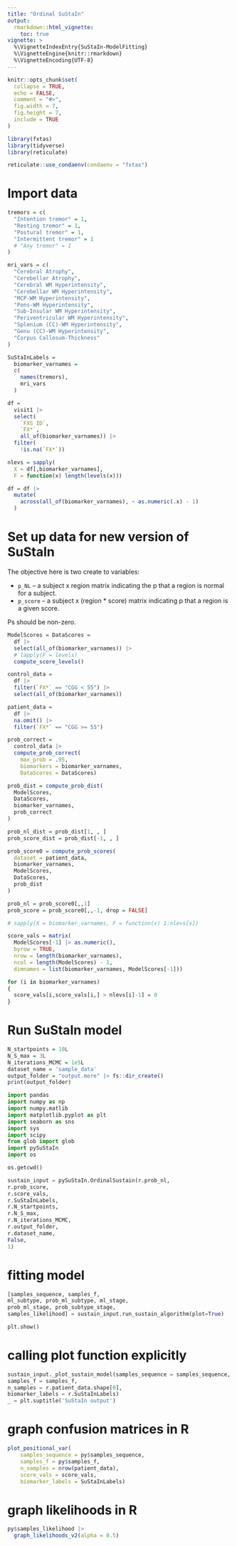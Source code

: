 ```yaml
---
title: "Ordinal SuStaIn"
output: 
  rmarkdown::html_vignette:
    toc: true
vignette: >
  %\VignetteIndexEntry{SuStaIn-ModelFitting}
  %\VignetteEngine{knitr::rmarkdown}
  %\VignetteEncoding{UTF-8}
---
```


```r
knitr::opts_chunk$set(
  collapse = TRUE,
  echo = FALSE,
  comment = "#>",
  fig.width = 7, 
  fig.height = 7,
  include = TRUE
)
```

```r
library(fxtas)
library(tidyverse)
library(reticulate)
```

```r
reticulate::use_condaenv(condaenv = "fxtas")
```


# Import data

```r

tremors = c(
  "Intention tremor" = 1,
  "Resting tremor" = 1,
  "Postural tremor" = 1,
  "Intermittent tremor" = 1
  # "Any tremor" = 1
)

mri_vars = c(
  "Cerebral Atrophy",
  "Cerebellar Atrophy",
  "Cerebral WM Hyperintensity",
  "Cerebellar WM Hyperintensity",
  "MCP-WM Hyperintensity",
  "Pons-WM Hyperintensity",
  "Sub-Insular WM Hyperintensity",
  "Periventricular WM Hyperintensity",
  "Splenium (CC)-WM Hyperintensity",
  "Genu (CC)-WM Hyperintensity",
  "Corpus Callosum-Thickness"
)

SuStaInLabels = 
  biomarker_varnames =
  c(
    names(tremors),
    mri_vars
  )

df = 
  visit1 |> 
  select(
    `FXS ID`,
    `FX*`,
    all_of(biomarker_varnames)) |> 
  filter(
    !is.na(`FX*`))

nlevs = sapply(
  X = df[,biomarker_varnames], 
  F = function(x) length(levels(x)))

df = df |>
  mutate(
    across(all_of(biomarker_varnames), ~ as.numeric(.x) - 1)
  )

```

# Set up data for new version of SuStaIn
The objective here is two create to variables:

* `p_NL` -- a subject x region matrix indicating the p that a region is normal for a subject.
* `p_score` -- a subject x (region * score) matrix indicating p that a region is a given score.

Ps should be non-zero. 

```r

ModelScores = DataScores = 
  df |> 
  select(all_of(biomarker_varnames)) |> 
  # lapply(F = levels)
  compute_score_levels()

control_data = 
  df |> 
  filter(`FX*` == "CGG < 55") |> 
  select(all_of(biomarker_varnames))

patient_data = 
  df |> 
  na.omit() |> 
  filter(`FX*` == "CGG >= 55")

prob_correct = 
  control_data |> 
  compute_prob_correct(
    max_prob = .95,
    biomarkers = biomarker_varnames,
    DataScores = DataScores)

prob_dist = compute_prob_dist(
  ModelScores,
  DataScores,
  biomarker_varnames,
  prob_correct
)

prob_nl_dist = prob_dist[1, , ]
prob_score_dist = prob_dist[-1, , ]

```

```r

prob_score0 = compute_prob_scores(
  dataset = patient_data,
  biomarker_varnames,
  ModelScores,
  DataScores,
  prob_dist
)

prob_nl = prob_score0[,,1]
prob_score = prob_score0[,,-1, drop = FALSE]

```

```r

# sapply(X = biomarker_varnames, F = function(x) 1:nlevs[x])

score_vals = matrix(
  ModelScores[-1] |> as.numeric(),
  byrow = TRUE,
  nrow = length(biomarker_varnames),
  ncol = length(ModelScores) - 1,
  dimnames = list(biomarker_varnames, ModelScores[-1]))

for (i in biomarker_varnames)
{
  score_vals[i,score_vals[i,] > nlevs[i]-1] = 0
}

```

# Run SuStaIn model

```r

N_startpoints = 10L
N_S_max = 3L
N_iterations_MCMC = 1e5L
dataset_name = 'sample_data'
output_folder = "output.more" |> fs::dir_create()
print(output_folder)
```

```python

import pandas
import numpy as np
import numpy.matlib
import matplotlib.pyplot as plt
import seaborn as sns
import sys
import scipy
from glob import glob
import pySuStaIn
import os

os.getcwd()

sustain_input = pySuStaIn.OrdinalSustain(r.prob_nl,
r.prob_score,
r.score_vals,
r.SuStaInLabels,
r.N_startpoints,
r.N_S_max, 
r.N_iterations_MCMC, 
r.output_folder, 
r.dataset_name, 
False,
1)

```

# fitting model

```python
[samples_sequence, samples_f, 
ml_subtype, prob_ml_subtype, ml_stage, 
prob_ml_stage, prob_subtype_stage, 
samples_likelihood] = sustain_input.run_sustain_algorithm(plot=True)
```

```python
plt.show()
```

# calling plot function explicitly

```python
sustain_input._plot_sustain_model(samples_sequence = samples_sequence,
samples_f = samples_f,
n_samples = r.patient_data.shape[0],
biomarker_labels = r.SuStaInLabels)
_ = plt.suptitle('SuStaIn output')

```

# graph confusion matrices in R

```r
plot_positional_var(
    samples_sequence = py$samples_sequence,
    samples_f = py$samples_f,
    n_samples = nrow(patient_data),
    score_vals = score_vals,
    biomarker_labels = SuStaInLabels)
```


# graph likelihoods in R

```r
py$samples_likelihood |>
  graph_likelihoods_v2(alpha = 0.5)

```
